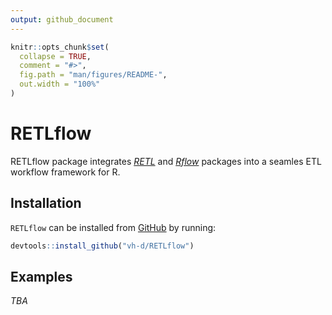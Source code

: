 ```yaml
---
output: github_document
---
```


<!-- README.md is generated from README.Rmd. Please edit that file -->

```r
knitr::opts_chunk$set(
  collapse = TRUE,
  comment = "#>",
  fig.path = "man/figures/README-",
  out.width = "100%"
)
```

# RETLflow

<!-- badges: start -->
<!-- badges: end -->

RETLflow package integrates *[RETL](https://github.com/vh-d/RETL)* and *[Rflow](https://github.com/vh-d/Rflow)* packages into a seamles ETL workflow framework for R.


## Installation

`RETLflow` can be installed from [GitHub](https://github.com/vh-d/RETLflow) by running:

``` r
devtools::install_github("vh-d/RETLflow")
```


## Examples

*TBA*


